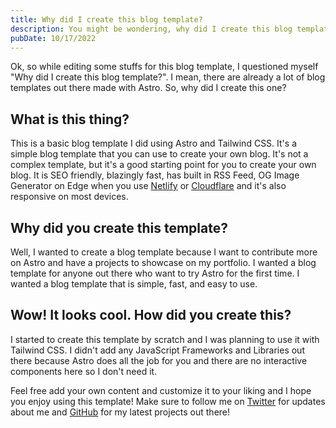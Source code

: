 ```yaml
---
title: Why did I create this blog template?
description: You might be wondering, why did I create this blog template using Astro?
pubDate: 10/17/2022
---
```



Ok, so while editing some stuffs for this blog template, I questioned myself "Why did I create this blog template?". I mean, there are already a lot of blog templates out there made with Astro. So, why did I create this one?

## What is this thing?

This is a basic blog template I did using Astro and Tailwind CSS. It's a simple blog template that you can use to create your own blog. It's not a complex template, but it's a good starting point for you to create your own blog. It is SEO friendly, blazingly fast, has built in RSS Feed, OG Image Generator on Edge when you use [Netlify](https://netlify.com) or [Cloudflare](https://pages.cloudflare.com) and it's also responsive on most devices.

## Why did you create this template?

Well, I wanted to create a blog template because I want to contribute more on Astro and have a projects to showcase on my portfolio. I wanted a blog template for anyone out there who want to try Astro for the first time. I wanted a blog template that is simple, fast, and easy to use.

## Wow! It looks cool. How did you create this?

I started to create this template by scratch and I was planning to use it with Tailwind CSS. I didn't add any JavaScript Frameworks and Libraries out there because Astro does all the job for you and there are no interactive components here so I don't need it.

Feel free add your own content and customize it to your liking and I hope you enjoy using this template! Make sure to follow me on [Twitter](https://twitter.com/lancerossdev) for updates about me and [GitHub](https://github.com/lancerossdev) for my latest projects out there!
